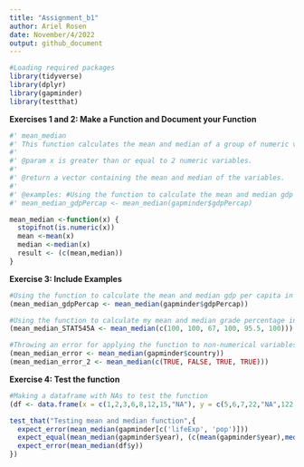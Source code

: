 ```yaml
---
title: "Assignment_b1"
author: Ariel Rosen
date: November/4/2022
output: github_document
---
```


```r
#Loading required packages 
library(tidyverse)
library(dplyr)
library(gapminder)
library(testthat)
```

**Exercises 1 and 2: Make a Function and Document your Function**

```r
#' mean_median 
#' This function calculates the mean and median of a group of numeric variables. 
#'
#' @param x is greater than or equal to 2 numeric variables. 
#'
#' @return a vector containing the mean and median of the variables. 
#' 
#' @examples: #Using the function to calculate the mean and median gdp per capita in the gapminder data set
#' mean_median_gdpPercap <- mean_median(gapminder$gdpPercap)

mean_median <-function(x) {
  stopifnot(is.numeric(x))
  mean <-mean(x)
  median <-median(x)
  result <- (c(mean,median))
}

```

**Exercise 3: Include Examples**

```r
#Using the function to calculate the mean and median gdp per capita in the gapminder data set
(mean_median_gdpPercap <- mean_median(gapminder$gdpPercap))

#Using the function to calculate my mean and median grade percentage in STAT 545A
(mean_median_STAT545A <- mean_median(c(100, 100, 67, 100, 95.5, 100)))

```

```r
#Throwing an error for applying the function to non-numerical variables
(mean_median_error <- mean_median(gapminder$country))
(mean_median_error_2 <- mean_median(c(TRUE, FALSE, TRUE, TRUE)))
```

**Exercise 4: Test the function**

```r
#Making a dataframe with NAs to test the function
(df <- data.frame(x = c(1,2,3,6,8,12,15,"NA"), y = c(5,6,7,22,"NA",122,67,9)))
```

```r
test_that("Testing mean and median function",{
  expect_error(mean_median(gapminder[c('lifeExp', 'pop')]))
  expect_equal(mean_median(gapminder$year), (c(mean(gapminder$year),median(gapminder$year))))
  expect_error(mean_median(df$y))
})
```
